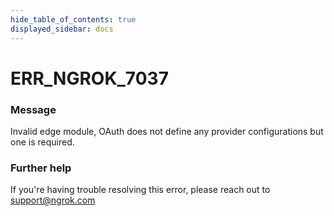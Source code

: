 ```yaml
---
hide_table_of_contents: true
displayed_sidebar: docs
---
```



# ERR_NGROK_7037

### Message

Invalid edge module, OAuth does not define any provider configurations but one is required.

<ErrorDetails error="err_ngrok_7037" />

### Further help

If you're having trouble resolving this error, please reach out to [support@ngrok.com](mailto:support@ngrok.com?subject=Help%20with%20ERR_NGROK_7037)

